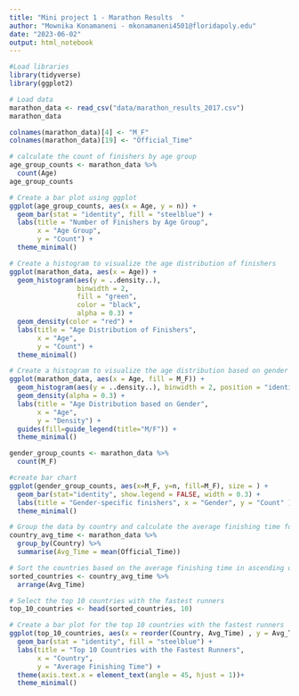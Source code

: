 ```yaml
---
title: "Mini project 1 - Marathon Results  "
author: "Mownika Konamaneni - mkonamaneni4501@floridapoly.edu"
date: "2023-06-02"
output: html_notebook
---
```



```r
#Load libraries
library(tidyverse)
library(ggplot2)

```



```r
# Load data
marathon_data <- read_csv("data/marathon_results_2017.csv")
marathon_data
```
```r
colnames(marathon_data)[4] <- "M_F"
colnames(marathon_data)[19] <- "Official_Time"
```

```r
# calculate the count of finishers by age group
age_group_counts <- marathon_data %>%
  count(Age)
age_group_counts
```
```r
# Create a bar plot using ggplot
ggplot(age_group_counts, aes(x = Age, y = n)) +
  geom_bar(stat = "identity", fill = "steelblue") +
  labs(title = "Number of Finishers by Age Group",
       x = "Age Group",
       y = "Count") +
  theme_minimal()
```


```r

# Create a histogram to visualize the age distribution of finishers
ggplot(marathon_data, aes(x = Age)) +
  geom_histogram(aes(y = ..density..),
                 binwidth = 2, 
                 fill = "green", 
                 color = "black", 
                 alpha = 0.3) +
  geom_density(color = "red") +
  labs(title = "Age Distribution of Finishers",
       x = "Age",
       y = "Count") +
  theme_minimal()
```


```r
# Create a histogram to visualize the age distribution based on gender
ggplot(marathon_data, aes(x = Age, fill = M_F)) +
  geom_histogram(aes(y = ..density..), binwidth = 2, position = "identity", alpha = 0.5 ) + 
  geom_density(alpha = 0.3) +
  labs(title = "Age Distribution based on Gender",
       x = "Age",
       y = "Density") +
  guides(fill=guide_legend(title="M/F")) +
  theme_minimal()
```




```r
gender_group_counts <- marathon_data %>%
  count(M_F)

#create bar chart
ggplot(gender_group_counts, aes(x=M_F, y=n, fill=M_F), size = ) +
  geom_bar(stat="identity", show.legend = FALSE, width = 0.3) +
  labs(title = "Gender-specific finishers", x = "Gender", y = "Count" ) +
  theme_minimal()

```



```r

# Group the data by country and calculate the average finishing time for each country
country_avg_time <- marathon_data %>%
  group_by(Country) %>%
  summarise(Avg_Time = mean(Official_Time))

# Sort the countries based on the average finishing time in ascending order
sorted_countries <- country_avg_time %>%
  arrange(Avg_Time)

# Select the top 10 countries with the fastest runners
top_10_countries <- head(sorted_countries, 10)

# Create a bar plot for the top 10 countries with the fastest runners
ggplot(top_10_countries, aes(x = reorder(Country, Avg_Time) , y = Avg_Time )) +
  geom_bar(stat = "identity", fill = "steelblue") +
  labs(title = "Top 10 Countries with the Fastest Runners",
       x = "Country",
       y = "Average Finishing Time") +
  theme(axis.text.x = element_text(angle = 45, hjust = 1))+
  theme_minimal()
```

